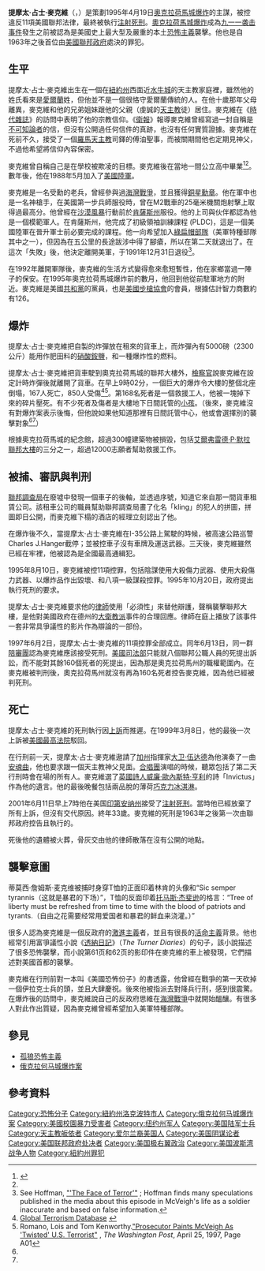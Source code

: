 {{roughtranslation}}
{{noteTA
|G1=美國總統
|T=zh-cn:蒂莫西·詹姆斯·麦克维;zh-tw:蒂莫西·詹姆士·麥克維;zh-hk:提摩太·占士·麥克維;
|1=zh-cn:蒂莫西·詹姆斯·麦克维;zh-tw:蒂莫西·詹姆士·麥克維;zh-hk:提摩太·占士·麥克維;
}}
{{Infobox Criminal
| subject_name   = 提摩太·占士·麥克維<br>{{lang|en|Timothy James McVeigh}}
| image          = McVeigh mugshot.jpg
| image_size     = 150px
| image_alt      = 
| image_caption  = 提摩太·占士·麥克維
| birth_name     = Timothy James McVeigh
| birth_date = {{birth date|1968|4|23}}
| birth_place = {{USA}}[[紐約州|紐約州]][[洛克波特市_(紐約州)|洛克波特]]
| death_date  = {{death date and age|2001|6|11|1968|4|23}}
| death_place = {{USA}}[[印第安納州|印第安納州]][[特雷霍特|特雷霍特]]
| cause          =  [[注射死刑|注射死刑]]
| alias          = 
| motive         = 對[[韋科慘案|韋科慘案]]的報復
| charge         = 8個一級謀殺罪、使用毀滅性武器
| conviction     = 8個一級謀殺罪、使用毀滅性武器
| penalty        = [[死刑|死刑]]
| conviction_status  = 已处决
}}

'''提摩太·占士·麥克維'''（{{lang-en|'''Timothy James McVeigh'''}}，{{bd|1968年|4月23日|2001年|6月11日|catIdx=M}}）是策劃1995年4月19日[[奧克拉荷馬城爆炸|奧克拉荷馬城爆炸]]的主謀，被控違反11項美國聯邦法律，最終被執行[[注射死刑|注射死刑]]。[[奧克拉荷馬城爆炸|奧克拉荷馬城爆炸]]成為[[九一一袭击事件|九一一袭击事件]]發生之前被認為是美國史上最大型及嚴重的本土[[恐怖主義|恐怖主義]]襲擊。他也是自1963年之後首位由[[美國聯邦政府|美國聯邦政府]]處決的罪犯。

==生平==
提摩太·占士·麥克維出生在一個在[[紐約州|紐約州]]西面近[[水牛城|水牛城]]的天主教家庭裡，雖然他的姓氏看來是[[愛爾蘭|愛爾蘭]]姓，但他並不是一個很恪守愛爾蘭傳統的人。在他十歲那年父母離異，麥克維和他的兄弟姐妹跟他的父親（虔誠的[[天主教|天主教]]徒）居住。麥克維在《[[時代雜誌|時代雜誌]]》的訪問中表明了他的宗教信仰。《[[衛報|衛報]]》報導麥克維曾經寫過一封自稱是[[不可知論者|不可知論者]]的信，但沒有公開過任何信件的真跡，也沒有任何實質證據。麥克維在死前不久，接受了一個[[羅馬天主教|羅馬天主教]]司鐸的傅油聖事，而被關期間他也定期見神父，不過他希望將信仰內容保密。

麥克維曾自稱自己是在學校被欺凌的目標。麥克維後在當地一間公立高中畢業<ref>{{cite book|title=American Terrorist|year=2001|url=https://archive.org/details/americanterroris00loum|author=Michel, Lou and Herbeck, Dan|pages=[https://archive.org/details/americanterroris00loum/page/31 31]–32|isbn=0-06-039407-2}}</ref><ref name=washingtonpost/>。數年後，他在1988年5月加入了[[美國陸軍|美國陸軍]]。

麥克維是一名受勳的老兵，曾經參與過[[海灣戰爭|海灣戰爭]]，並且獲得[[銅星勳章|銅星勳章]]。他在軍中也是一名神槍手，在美國第一步兵師服役時，曾在M2戰車的25毫米機關炮射擊上取得過最高分。他曾經在[[沙漠風暴|沙漠風暴]]行動前於[[肯薩斯州|肯薩斯州]]服役。他的上司與伙伴都認為他是一個模範軍人。在肯薩斯州，他完成了初級領袖訓練課程 (PLDC)，這是一個美國陸軍在晉升軍士前必要完成的課程。他一向希望加入[[綠扁帽部隊|綠扁帽部隊]]（美軍特種部隊其中之一），但因為在五公里的長途跋涉中得了腳瘡，所以在第二天就退出了。在這次「失敗」後，他決定離開美軍，于1991年12月31日退役<ref>See Hoffman, [http://www.constitution.org/ocbpt/ocbpt_02.htm "'The Face of Terror'"] {{Wayback|url=http://www.constitution.org/ocbpt/ocbpt_02.htm |date=20191206204138 }}; Hoffman finds many speculations published in the media about this episode in McVeigh's life as a soldier inaccurate and based on false information.</ref>。 

在1992年離開軍隊後，麥克維的生活方式變得愈來愈短暫性，他在家鄉當過一陣子的保安。在1995年奧克拉荷馬城爆炸前的數月，他回到他從前駐軍地方的附近。麥克維是美國[[共和黨_(美國)|共和黨]]的黨員，也是[[美國步槍協會|美國步槍協會]]的會員，根據估計智力商數約有126。

==爆炸==
提摩太·占士·麥克維把自製的炸彈放在租來的貨車上，而炸彈內有5000磅（2300公斤）能用作肥田料的[[硝酸銨|硝酸銨鹽]]，和一種爆炸性的燃料。

提摩太·占士·麥克維把貨車駛到奧克拉荷馬城的聯邦大樓外，[[檢察官|檢察官]]說麥克維在設定計時炸彈後就離開了貨車。在早上9時02分，一個巨大的爆炸令大樓的整個北座倒塌，167人死亡，850人受傷<ref name="GTDB">[http://209.232.239.37/gtd1/ViewIncident.aspx?id=6621 Global Terrorism Database] {{webarchive|url=https://web.archive.org/web/20080629211532/http://209.232.239.37/gtd1/ViewIncident.aspx?id=6621 |date=2008-06-29 }}</ref><ref name="washingtonpost">Romano, Lois and Tom Kenworthy.[http://www.washingtonpost.com/wp-srv/national/longterm/oklahoma/stories/ok042597.htm "Prosecutor Paints McVeigh As 'Twisted' U.S. Terrorist"] {{Wayback|url=http://www.washingtonpost.com/wp-srv/national/longterm/oklahoma/stories/ok042597.htm |date=20170917164253 }}, ''The Washington Post'', April 25, 1997, Page A01</ref>。第168名死者是一個救援工人，他被一塊掉下來的碎片壓死。有不少死者及傷者是大樓地下日間託管的[[小孩|小孩]]。（後來，麥克維沒有對爆炸案表示後悔，但他說如果他知道那裡有日間託管中心，他或會選擇別的襲擊對象<ref name="GTDB"/><ref name="washingtonpost"/>）

根據奧克拉荷馬城的紀念館，超過300幢建築物被損毀，包括[[艾爾弗雷德·P·默拉聯邦大樓|艾爾弗雷德·P·默拉聯邦大樓]]的三分之一，超過12000志願者幫助救援工作。

==被捕、審訊與判刑==
[[聯邦調查局|聯邦調查局]]在廢墟中發現一個車子的後軸，並透過序號，知道它來自那一間貨車租賃公司。該租車公司的職員幫助聯邦調查局畫了化名「kling」的犯人的拼圖，拼圖即日公開，而麥克維下榻的酒店的經理立刻認出了他。

在爆炸後不久，當提摩太·占士·麥克維在I-35公路上駕駛的時候，被高速公路巡警Charles J.Hanger截停；並被控車子沒有車牌及運送武器。三天後，麥克維雖然已經在牢裡，他被認為是全國最高通緝犯。 

1995年8月10日，麥克維被控11項控罪，包括陰謀使用大殺傷力武器、使用大殺傷力武器、以爆炸品作出毀壞、和八項一級謀殺控罪。1995年10月20日，政府提出執行死刑的要求。

提摩太·占士·麥克維要求他的[[律師|律師]]使用「必須性」來替他辯護，聲稱襲擊聯邦大樓，是他對美國政府在德州的[[大衛教派|大衛教派]]事件的合理回應。律師在庭上播放了該事件一套非常具爭議性的影片作為辯論的一部份。

1997年6月2日，提摩太·占士·麥克維的11項控罪全部成立。同年6月13日，同一群[[陪審團|陪審團]]認為麥克維應該接受死刑。[[美國司法部|美國司法部]]只能就八個聯邦公職人員的死提出訴訟，而不能對其餘160個死者的死提出，因為那是奧克拉荷馬州的職權範圍內。在麥克維被判刑後，奧克拉荷馬州就沒有再為160名死者控告麥克維，因為他已經被判死刑。

==死亡==
提摩太·占士·麥克維的死刑執行因[[上訴|上訴]]而推遲。在1999年3月8日，他的最後一次上訴被[[美國最高法院|美國最高法院]]駁回。

在行刑前一天，提摩太·占士·麥克維遨請了[[加州|加州]]指揮家[[大卫·伍达德|大卫·伍达德]]為他演奏了一曲[[安魂曲|安魂曲]]，他也要求跟一個天主教神父見面。[[合唱團|合唱團]]演唱的時候，聽眾包括了第二天行刑時會在場的所有人。麥克維選了[[英國|英國]][[詩人|詩人]][[威廉·歐內斯特·亨利|威廉·歐內斯特·亨利]]的詩「Invictus」作為他的遺言。他的最後晚餐包括兩品脫的薄荷[[巧克力|巧克力]][[冰淇淋|冰淇淋]]。

2001年6月11日早上7時他在美国[[印第安纳州|印第安纳州]]接受了[[注射死刑|注射死刑]]。當時他已經放棄了所有上訴，但沒有交代原因。終年33歲。麥克維的死刑是1963年之後第一次由聯邦政府控告且執行的。

死後他的遺體被火葬，骨灰交由他的律師散落在沒有公開的地點。

==襲擊意圖==
蒂莫西·詹姆斯·麦克维被捕时身穿T恤的正面印着林肯的头像和“Sic semper tyrannis（这就是暴君的下场）”，T恤的反面印着[[托马斯·杰斐逊|托马斯·杰斐逊]]的格言：“Tree of liberty must be refreshed from time to time with the blood of patriots and tyrants.（自由之花需要经常用爱国者和暴君的鲜血来浇灌。）”

很多人認為麥克維是一個反政府的[[激進主義|激進主義]]者，並且有很長的[[活命主義|活命主義]]背景。他也經常引用富爭議性小說《[[透納日記|透納日記]]》（''The Turner Diaries''）的句子，該小說描述了很多恐怖襲擊，而小說第61页和62页的影印件在麥克維的車上被發現，它們描述對美國首都的襲擊。

麥克維在行刑前對一本叫《美國恐怖份子》的書透露，他曾經在戰爭的第一天砍掉一個伊拉克士兵的頭，並且大肆慶祝。後來他被指派去對降兵行刑，感到很震驚。在爆炸後的訪問中，麥克維說自己的反政府思維在[[海灣戰爭|海灣戰爭]]中就開始醞釀。有很多人對此作出質疑，因為麥克維曾經希望加入美軍特種部隊。

==參見==
*[[孤狼恐怖主義|孤狼恐怖主義]]
*[[俄克拉何马城爆炸案|俄克拉何马城爆炸案]]

==參考資料==
<references/>

{{Authority control}}
{{DEFAULTSORT:McVeigh, Timothy}}
[[Category:恐怖分子|Category:恐怖分子]]
[[Category:紐約州洛克波特市人|Category:紐約州洛克波特市人]]
[[Category:俄克拉何马城爆炸案|Category:俄克拉何马城爆炸案]]
[[Category:美國校園暴力受害者|Category:美國校園暴力受害者]]
[[Category:纽约州军人|Category:纽约州军人]]
[[Category:美国陆军士兵|Category:美国陆军士兵]]
[[Category:天主教皈依者|Category:天主教皈依者]]
[[Category:爱尔兰裔美国人|Category:爱尔兰裔美国人]]
[[Category:美国阴谋论者|Category:美国阴谋论者]]
[[Category:美国联邦政府处决者|Category:美国联邦政府处决者]]
[[Category:美国极右翼政治|Category:美国极右翼政治]]
[[Category:美国波斯湾战争人物|Category:美国波斯湾战争人物]]
[[Category:紐約州罪犯|Category:紐約州罪犯]]